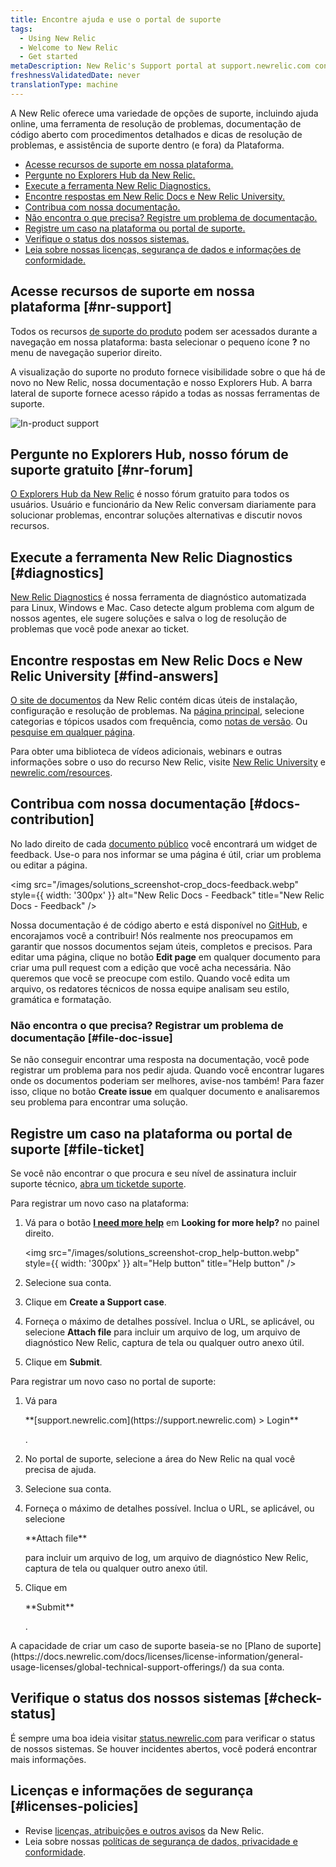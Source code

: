 ```yaml
---
title: Encontre ajuda e use o portal de suporte
tags:
  - Using New Relic
  - Welcome to New Relic
  - Get started
metaDescription: New Relic's Support portal at support.newrelic.com contains several levels of self-help informational resources and support services.
freshnessValidatedDate: never
translationType: machine
---
```


A New Relic oferece uma variedade de opções de suporte, incluindo ajuda online, uma ferramenta de resolução de problemas, documentação de código aberto com procedimentos detalhados e dicas de resolução de problemas, e assistência de suporte dentro (e fora) da Plataforma.

* [Acesse recursos de suporte em nossa plataforma.](#nr-support)
* [Pergunte no Explorers Hub da New Relic.](#nr-forum)
* [Execute a ferramenta New Relic Diagnostics.](#diagnostics)
* [Encontre respostas em New Relic Docs e New Relic University.](#find-answers)
* [Contribua com nossa documentação.](#docs-contribution)
* [Não encontra o que precisa? Registre um problema de documentação.](#file-doc-issue)
* [Registre um caso na plataforma ou portal de suporte.](#file-ticket)
* [Verifique o status dos nossos sistemas.](#check-status)
* [Leia sobre nossas licenças, segurança de dados e informações de conformidade.](#licenses-policies)

## Acesse recursos de suporte em nossa plataforma [#nr-support]

Todos os recursos [de suporte do produto](https://one.newrelic.com/redirect/support) podem ser acessados durante a navegação em nossa plataforma: basta selecionar o pequeno ícone <DNT>**?**</DNT> no menu de navegação superior direito.

A visualização do suporte no produto fornece visibilidade sobre o que há de novo no New Relic, nossa documentação e nosso Explorers Hub. A barra lateral de suporte fornece acesso rápido a todas as nossas ferramentas de suporte.

<img
  title="New Relic's in-product support"
  alt="In-product support"
  src="/images/solutions_screenshot-crop_product-support.webp"
/>

## Pergunte no Explorers Hub, nosso fórum de suporte gratuito [#nr-forum]

[O Explorers Hub da New Relic](https://discuss.newrelic.com/) é nosso fórum gratuito para todos os usuários. Usuário e funcionário da New Relic conversam diariamente para solucionar problemas, encontrar soluções alternativas e discutir novos recursos.

## Execute a ferramenta New Relic Diagnostics [#diagnostics]

[New Relic Diagnostics](/docs/using-new-relic/cross-product-functions/troubleshooting/new-relic-diagnostics) é nossa ferramenta de diagnóstico automatizada para Linux, Windows e Mac. Caso detecte algum problema com algum de nossos agentes, ele sugere soluções e salva o log de resolução de problemas que você pode anexar ao ticket.

## Encontre respostas em New Relic Docs e New Relic University [#find-answers]

[O site de documentos](https://docs.newrelic.com) da New Relic contém dicas úteis de instalação, configuração e resolução de problemas. Na [página principal](http://docs.newrelic.com), selecione categorias e tópicos usados com frequência, como [notas de versão](/docs/release-notes). Ou [pesquise em qualquer página](http://docs.newrelic.com/search).

Para obter uma biblioteca de vídeos adicionais, webinars e outras informações sobre o uso do recurso New Relic, visite [New Relic University](https://learn.newrelic.com/) e [newrelic.com/resources](https://newrelic.com/resources/videos).

## Contribua com nossa documentação [#docs-contribution]

No lado direito de cada [documento público](https://docs.newrelic.com) você encontrará um widget de feedback. Use-o para nos informar se uma página é útil, criar um problema ou editar a página.

<img
  src="/images/solutions_screenshot-crop_docs-feedback.webp"
  style={{ width: '300px' }}
  alt="New Relic Docs - Feedback"
  title="New Relic Docs - Feedback"
/>

Nossa documentação é de código aberto e está disponível no [GitHub](https://github.com/newrelic/docs-website), e encorajamos você a contribuir! Nós realmente nos preocupamos em garantir que nossos documentos sejam úteis, completos e precisos. Para editar uma página, clique no botão <DNT>**Edit page**</DNT> em qualquer documento para criar uma pull request com a edição que você acha necessária. Não queremos que você se preocupe com estilo. Quando você edita um arquivo, os redatores técnicos de nossa equipe analisam seu estilo, gramática e formatação.

### Não encontra o que precisa? Registrar um problema de documentação [#file-doc-issue]

Se não conseguir encontrar uma resposta na documentação, você pode registrar um problema para nos pedir ajuda. Quando você encontrar lugares onde os documentos poderiam ser melhores, avise-nos também! Para fazer isso, clique no botão <DNT>**Create issue**</DNT> em qualquer documento e analisaremos seu problema para encontrar uma solução.

## Registre um caso na plataforma ou portal de suporte [#file-ticket]

Se você não encontrar o que procura e seu nível de assinatura incluir suporte técnico, [abra um ticketde suporte](https://support.newrelic.com/s/inbox).

Para registrar um novo caso na plataforma:

1. Vá para o botão <DNT>**[I need more help](https://one.newrelic.com/redirect/support)**</DNT> em <DNT>**Looking for more help?**</DNT> no painel direito.

   <img
     src="/images/solutions_screenshot-crop_help-button.webp"
     style={{ width: '300px' }}
     alt="Help button"
     title="Help button"
   />

2. Selecione sua conta.

3. Clique em <DNT>**Create a Support case**</DNT>.

4. Forneça o máximo de detalhes possível. Inclua o URL, se aplicável, ou selecione <DNT>**Attach file**</DNT> para incluir um arquivo de log, um arquivo de diagnóstico New Relic, captura de tela ou qualquer outro anexo útil.

5. Clique em <DNT>**Submit**</DNT>.

Para registrar um novo caso no portal de suporte:

1. Vá para

   <DNT>
     **[support.newrelic.com](https://support.newrelic.com) > Login**
   </DNT>

   .

2. No portal de suporte, selecione a área do New Relic na qual você precisa de ajuda.

3. Selecione sua conta.

4. Forneça o máximo de detalhes possível. Inclua o URL, se aplicável, ou selecione

   <DNT>
     **Attach file**
   </DNT>

   para incluir um arquivo de log, um arquivo de diagnóstico New Relic, captura de tela ou qualquer outro anexo útil.

5. Clique em

   <DNT>
     **Submit**
   </DNT>

   .

<Callout variant="important">
  A capacidade de criar um caso de suporte baseia-se no [Plano de suporte](https://docs.newrelic.com/docs/licenses/license-information/general-usage-licenses/global-technical-support-offerings/) da sua conta.
</Callout>

## Verifique o status dos nossos sistemas [#check-status]

É sempre uma boa ideia visitar [status.newrelic.com](https://status.newrelic.com) para verificar o status de nossos sistemas. Se houver incidentes abertos, você poderá encontrar mais informações.

## Licenças e informações de segurança [#licenses-policies]

* Revise [licenças, atribuições e outros avisos](/docs/licenses) da New Relic.
* Leia sobre nossas [políticas de segurança de dados, privacidade e conformidade](/docs/security).
